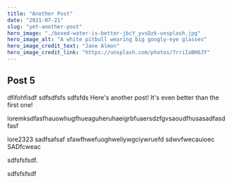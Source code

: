 ```yaml
---
title: "Another Post"
date: "2021-07-21"
slug: "yet-another-post"
hero_image: "./boxed-water-is-better-jbcY_yvsDzk-unsplash.jpg"
hero_image_alt: "A white pitbull wearing big googly-eye glasses"
hero_image_credit_text: "Jane Almon"
hero_image_credit_link: "https://unsplash.com/photos/7rriIaBH6JY"
---
```


## Post 5

dfifohfisdf
sdfsdfsfs
sdfsfds
Here's another post! It's even better than the first one!

loremksdfasfhauowhugfhueaguheruhaeigrbfuaersdzfgvsaoudfhusasadfasdfasf

lore2323
sadfsafsaf sfawfhwefuoghweliywgciywruefd
sdwvfwecauioec
SADfcweac



sdfsfsfsdf.


sdfsfsfsdf